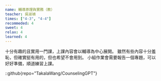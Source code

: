 ```yaml
---
name: 輔導原理與實務（教）
teacher: 吳淑禎
times: ["4-3", "4-4"]
recommeded: 4
sweet: 4
relax: 4
learned: 4
---
```

十分有趣的且實用一門課，上課內容會以輔導為中心展開。
雖然有些內容十分羞恥，但確實挺有用的，但也希望不會用到。
小組作業會需要報告一個專題，可以好好準備，順道練習上課。

::github{repo="TakalaWang/CounselingGPT"}
